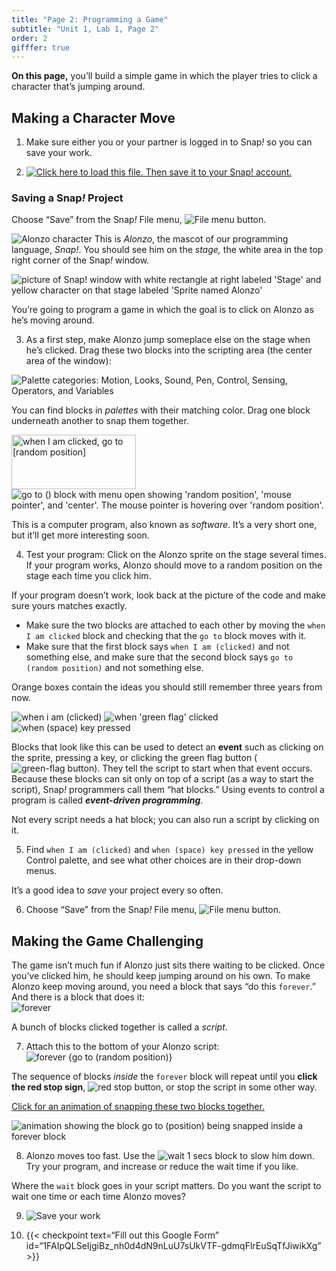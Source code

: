 ```yaml
---
title: "Page 2: Programming a Game"
subtitle: "Unit 1, Lab 1, Page 2"
order: 2
gifffer: true
---
```


::: learn

<strong>On this page,</strong> you'll build a simple game in which the player tries to click a character that's jumping around.

:::

<!-- ::: takeNote
<img src="/img/icons/work-with-a-partner.png" title="Work with a Partner" alt="Work with a Partner" class="inline"/> If you're doing this in class, you should be working with a partner. It's not just for students; professional programmers work with partners too.

<p>If each of you is in front of a computer, one of you should keep Snap<em>!</em> open, and the other should keep this lab page open. If you are sharing a computer, use two browser tabs.</p>
::: -->

## Making a Character Move

:::: forYouToDo
1. Make sure either you or your partner is logged in to Snap<em>!</em> so you can save your work.

2. <a href="/prog/1-introduction/U1L1-ClickAlonzo.xml" class="run"><img src="/img/icons/load-save.png" title="Click here to load this file. Then save it to your Snap! account." alt="Click here to load this file. Then save it to your Snap! account." class="inline"/></a>

::: narrower
### <strong>Saving a Snap<em>!</em> Project</strong>

Choose "Save" from the Snap<em>!</em> File menu, <img src="/img/1-introduction/file_button.png" title="File menu button" alt="File menu button"/>.
:::

::::

::: clearfix

<img src="/img/1-introduction/alonzo.png" title="Alonzo character" alt="Alonzo character" class="float-start"/> This is <em>Alonzo</em>, the mascot of our programming language, <em>Snap!</em>. You should see him on the <em>stage,</em> the white area in the top right corner of the Snap<em>!</em> window.

:::

<img src="/img/1-introduction/alonzo-on-stage.png" title="picture of Snap! window with white rectangle at right labeled &apos;Stage&apos; and yellow character on that stage labeled &apos;Sprite named Alonzo&apos;" alt="picture of Snap! window with white rectangle at right labeled &apos;Stage&apos; and yellow character on that stage labeled &apos;Sprite named Alonzo&apos;" class="ms-4"/>

You're going to program a game in which the goal is to click on Alonzo as he's moving around.

::: forYouToDo
3. As a first step, make Alonzo jump someplace else on the stage when he's clicked. Drag these two blocks into the scripting area (the center area of the window):<br />

::: sidenoteBig
<img src="/img/1-introduction/motion-palette-categories.jpg" title="Palette categories: Motion, Looks, Sound, Pen, Control, Sensing, Operators, and Variables" alt="Palette categories: Motion, Looks, Sound, Pen, Control, Sensing, Operators, and Variables" class="float-end"/>

You can find blocks in <em>palettes</em> with their matching color. Drag one block underneath another to snap them together.
:::

<img src="/img/1-introduction/when-clicked-jump.png" alt="when I am clicked, go to [random position]" class="ms-4" width="199" height="87"/> <img src="/img/1-introduction/go-to-menu-open.png" title="go to () block with menu open showing &apos;random position&apos;, &apos;mouse pointer&apos;, and &apos;center&apos;. The mouse pointer is hovering over &apos;random position&apos;." alt="go to () block with menu open showing &apos;random position&apos;, &apos;mouse pointer&apos;, and &apos;center&apos;. The mouse pointer is hovering over &apos;random position&apos;."/>

This is a computer program, also known as <em>software</em>. It's a very short one, but it'll get more interesting soon.

4. Test your program: Click on the Alonzo sprite on the stage several times. If your program works, Alonzo should move to a random position on the stage each time you click him.

::: endnote
If your program doesn't work, look back at the picture of the code and make sure yours matches exactly.

- Make sure the two blocks are attached to each other by moving the `when I am clicked` block and checking that the `go to` block moves with it.
- Make sure that the first block says `when I am (clicked)` and not something else, and make sure that the second block says `go to (random position)` and not something else.

:::

:::

::: takeNote
Orange boxes contain the ideas you should still remember three years from now.

<img src="/img/blocks/when-i-am-clicked.png" title="when i am (clicked)" alt="when i am (clicked)" class="ms-4"/> <img src="/img/blocks/when-green-flag-clicked-full-size.png" title="when &apos;green flag&apos; clicked" alt="when &apos;green flag&apos; clicked" class="ms-4"/> <img src="/img/blocks/when-space-key-pressed.png" title="when (space) key pressed" alt="when (space) key pressed" class="ms-4"/>

Blocks that look like this can be used to detect an <strong>event</strong> such as clicking on the sprite, pressing a key, or clicking the green flag button (<img src="/img/1-introduction/green-flag_button.png" title="green-flag button" alt="green-flag button" class="button"/>). They tell the script to start when that event occurs. Because these blocks can sit only on top of a script (as a way to start the script), Snap<em>!</em> programmers call them "hat blocks." Using events to control a program is called <em><strong>event-driven programming</strong></em>.

Not every script needs a hat block; you can also run a script by clicking on it.
:::

::: forYouToDo
5. Find `when I am (clicked)` and `when (space) key pressed` in the yellow Control palette, and see what other choices are in their drop-down menus.
:::

It's a good idea to <em>save</em> your project every so often.

::: forYouToDo
6. Choose "Save" from the Snap<em>!</em> File menu, <img src="/img/1-introduction/file_button.png" title="File menu button" alt="File menu button"/>.
:::

## Making the Game Challenging

The game isn't much fun if Alonzo just sits there waiting to be clicked. Once you've clicked him, he should keep jumping around on his own. To make Alonzo keep moving around, you need a block that says "do this `forever`." And there is a block that does it:<br /> <img src="/img/1-introduction/forever.png" title="forever" alt="forever" class="ms-4"/>

::::: forYouToDo

:::: sidenoteBig
A bunch of blocks clicked together is called a <em>script</em>.
::::

7. Attach this to the bottom of your Alonzo script:<br /> <img src="/img/1-introduction/forever-jump.png" title="forever {go to (random position)}" alt="forever {go to (random position)}" class="ms-4"/>

:::: narrower
The sequence of blocks <em>inside</em> the `forever` block will repeat until you <strong>click the red stop sign</strong>, <img src="/img/1-introduction/stop_button.png" title="red stop button" alt="red stop button"/>, or stop the script in some other way.
::::

:::: endnote
<a href="#hint-snapping" data-bs-toggle="collapse" title="Click for an animation of snapping these two blocks together.">Click for an animation of snapping these two blocks together.</a>

::: {#hint-snapping .collapse}

<img title="animation showing the block go to (position) being snapped inside a forever block" alt="animation showing the block go to (position) being snapped inside a forever block" class="ms-4" data-gifffer="/img/1-introduction/snap-blocks.gif"/>

:::
::::

8. Alonzo moves too fast. Use the <img src="/img/blocks/wait-1-secs.png" title="wait 1 secs" alt="wait 1 secs"/> block to slow him down. Try your program, and increase or reduce the wait time if you like.

::: endnote
Where the `wait` block goes in your script matters. Do you want the script to wait one time or each time Alonzo moves?
:::



9. <img src="/img/icons/save-now.png" title="Save your work" alt="Save your work" class="inline"/>



10. {{< checkpoint text="Fill out this Google Form" id="1FAIpQLSeIjgiBz_nh0d4dN9nLuU7sUkVTF-gdmqFlrEuSqTfJiwikXg" >}}

:::::
